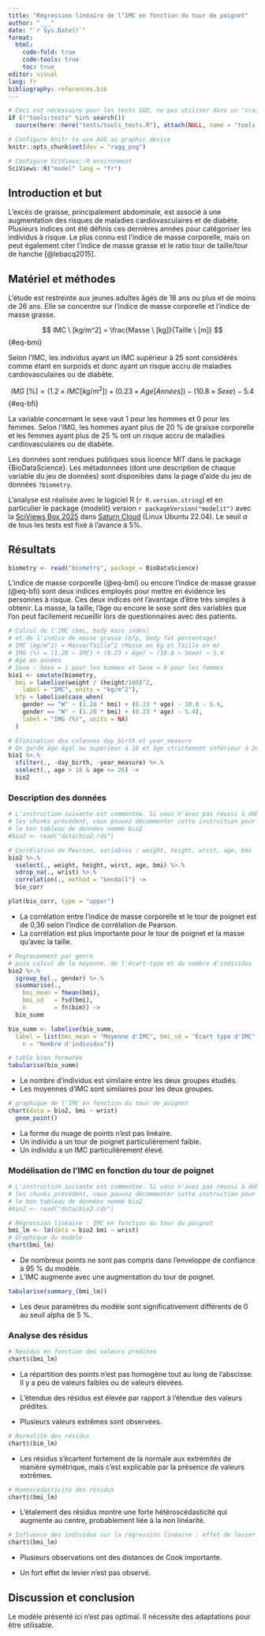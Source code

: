 ```yaml
---
title: "Régression linéaire de l’IMC en fonction du tour de poignet"
author: "___"
date: "`r Sys.Date()`"
format:
  html:
    code-fold: true
    code-tools: true
    toc: true
editor: visual
lang: fr
bibliography: references.bib
---
```


<!--% Votre objectif est de déboguer ce document Quarto afin qu’il compile. Vous avez à votre disposition des tests pour vérifier votre progression. -->

<!--% Remplacez author: "___" par votre nom. Votre nom n'est pas votre login Github. ex: author: "John Doe". Attention, l'entête YAML est très sensible aux espaces, aux guillemets et à l'"indentation" (= le nombre d'espaces blancs au début de chaque ligne). Par précaution, mettez toujours le texte derrière title:, author:, date:, … entre guillemets doubles et respectez l'indentation initiale. -->

```r
# Ceci est nécessaire pour les tests SDD, ne pas utiliser dans un "vrai" projet
if (!"tools:tests" %in% search())
  source(here::here("tests/tools_tests.R"), attach(NULL, name = "tools:tests"))

# Configure Knitr to use AGG as graphic device
knitr::opts_chunk$set(dev = "ragg_png")

# Configure SciViews::R environment
SciViews::R("model" lang = "fr")
```

<!--# Ce document est un carnet de notes. C'est l'équivalent d'un cahier de laboratoire pour vos analyses de données. Vous allez y consigner toutes les analyses que vous avez réalisées et leurs interprétations dans l'ordre de votre progression. Il se différencie des documents de présentation des résultats (rapport, présentation avec dias, article scientifique, ouvrage plus conséquent) par son style bref et informel.-->

## Introduction et but

L'excès de graisse, principalement abdominale, est associé à une augmentation des risques de maladies cardiovasculaires et de diabète. Plusieurs indices ont été définis ces dernières années pour catégoriser les individus à risque. Le plus connu est l'indice de masse corporelle, mais on peut également citer l'indice de masse grasse et le ratio tour de taille/tour de hanche [@lebacq2015].

## Matériel et méthodes

<!--# Dans un bloc-notes, la section matériel et méthodes peut être succincte et renvoyer, par exemple, à un cahier de laboratoire pour les détails, ou à un lien pour des données ouvertes (le DOI est un lien fiable, lorsqu'il existe). Précisez toujours les analyses statistiques et les logiciels utilisés, y compris leurs versions. Attention : RStudio n'est "que" l'éditeur, le logiciel qui fait les calculs est R ! -->

L'étude est restreinte aux jeunes adultes âgés de 18 ans ou plus et de moins de 26 ans. Elle se concentre sur l'indice de masse corporelle et l'indice de masse grasse.

$$
IMC \ [kg/m^2] = \frac{Masse \ [kg]}{Taille \ [m]}
$$ {#eq-bmi}

Selon l'IMC, les individus ayant un IMC supérieur à 25 sont considérés comme étant en surpoids et donc ayant un risque accru de maladies cardiovasculaires ou de diabète.

$$
IMG \ [\%] = (1.2 \times IMC [kg/m^2]) + (0.23 \times Age [Années]) - (10.8 \times Sexe) - 5.4 
$$ {#eq-bfi}

La variable concernant le sexe vaut 1 pour les hommes et 0 pour les femmes. Selon l'IMG, les hommes ayant plus de 20 % de graisse corporelle et les femmes ayant plus de 25 % ont un risque accru de maladies cardiovasculaires ou de diabète.

Les données sont rendues publiques sous licence MIT dans le package {BioDataScience}. Les métadonnées (dont une description de chaque variable du jeu de données) sont disponibles dans la page d'aide du jeu de données `?biometry`.

L'analyse est réalisée avec le logiciel R (`r R.version.string`) et en particulier le package {modelit} version `r packageVersion("modelit")` avec la [SciViews Box 2025](https://www.sciviews.org/software/svbox/) dans [Saturn Cloud](https://saturncloud.io/) (Linux Ubuntu 22.04). Le seuil $\alpha$ de tous les tests est fixé à l'avance à 5%.

## Résultats

```r
biometry <- read("biometry", package = BioDataScience)
```

L'indice de masse corporelle (@eq-bmi) ou encore l'indice de masse grasse (@eq-bfi) sont deux indices employés pour mettre en évidence les personnes à risque. Ces deux indices ont l'avantage d'être très simples à obtenir. La masse, la taille, l'âge ou encore le sexe sont des variables que l'on peut facilement recueillir lors de questionnaires avec des patients.

```r
# Calcul de l'IMC (bmi, body mass index)
# et de l'indice de masse grasse (bfp, body fat percentage)
# IMC (kg/m^2) = Masse/Taille^2 (Masse en kg et Taille en m)
# IMG (%) = (1.20 ∗ IMC) + (0.23 ∗ Age) − (10.8 ∗ Sexe) − 5.4
# Age en années
# Sexe : Sexe = 1 pour les hommes et Sexe = 0 pour les femmes
bio1 <- smutate(biometry,
  bmi = labelise(weight / (height/100)^2,
    label = "IMC", units = "kg/m^2"),
  bfp = labelise(case_when(
    gender == "W" ~ (1.20 * bmi) + (0.23 * age) - 10.8 - 5.4,
    gender == "W" ~ (1.20 * bmi) + (0.23 * age) - 5.4),
    label = "IMG (%)", units = NA)
  )
```

```r
# Élimination des colonnes day_birth et year_measure
# On garde âge égal ou supérieur à 18 et âge strictement inférieur à 26
bio1 %>.%
  sfilter(., -day_birth, -year_measure) %>.%
  sselect(., age > 18 & age <= 26) ->
  bio2
```

### Description des données

```r
# L'instruction suivante est commentée. Si vous n'avez pas réussi à déboguer 
# les chunks précédent, vous pouvez décommenter cette instruction pour obtenir
# le bon tableau de données nommé bio2
#bio2 <- read("data/bio2.rds")
```

```r
# Corrélation de Pearson, variables : weight, height, wrist, age, bmi
bio2 %>.%
  sselect(., weight, height, wirst, age, bmi) %>.%
  sdrop_na(., wrist) %>.%
  correlation(., method = "kendall") ->
  bio_corr

plot(bio_corr, type = "upper")
```

-   La corrélation entre l'indice de masse corporelle et le tour de poignet est de 0,36 selon l'indice de corrélation de Pearson.
-   La corrélation est plus importante pour le tour de poignet et la masse qu'avec la taille.

```r
# Regroupement par genre
# puis calcul de la moyenne, de l'écart-type et du nombre d'individus
bio2 %>.%
  sgroup_by(., gender) %>.%
  ssummarise(.,
    bmi_mean = fmean(bmi),
    bmi_sd   = fsd(bmi),
    n        = fn(bim)) ->
  bio_summ

bio_summ <- labelise(bio_summ,
  label = list(bmi_mean = "Moyenne d'IMC", bmi_sd = "Écart type d'IMC",
    n = "Nombre d'individus"))

# table bien formatée
tabularise(bio_summ) 
```

-   Le nombre d'individus est similaire entre les deux groupes étudiés.
-   Les moyennes d'IMC sont similaires pour les deux groupes.

```r
# graphique de l'IMC en fonction du tour de poignet
chart(data = bio2, bmi ~ wrist) 
  geom_point()
```

-   La forme du nuage de points n'est pas linéaire.
-   Un individu a un tour de poignet particulièrement faible.
-   Un individu a un IMC particulièrement élevé.

### Modélisation de l'IMC en fonction du tour de poignet

```r
# L'instruction suivante est commentée. Si vous n'avez pas réussi à déboguer 
# les chunks précédent, vous pouvez décommenter cette instruction pour obtenir
# le bon tableau de données nommé bio2
#bio2 <- read("data/bio2.rds")
```

```r
# Régression linéaire : IMC en fonction du tour du poignet
bmi_lm <- lm(data = bio2 bmi ~ wrist)
# Graphique du modèle
chart(bmi_lm)
```

-   De nombreux points ne sont pas compris dans l'enveloppe de confiance à 95 % du modèle.
-   L'IMC augmente avec une augmentation du tour de poignet.

<!--# Nouveautés : 1) La fonction summary_() du package {modelit} propose le même résultat que  summary() en gardant l'object employé en tant qu'attribut ce qui permet une meilleure gestion des labels. 2) Résumé du modèle mieux présenté grâce à tabularise(). -->

```r
tabularise(summary_(bmi_lm))
```

-   Les deux paramètres du modèle sont significativement différents de 0 au seuil alpha de 5 %.

### Analyse des résidus

<!--# Indice : utilisez la page d'aide ?chart.lm pour vous guider-->

```r
# Résidus en fonction des valeurs prédites
chart$(bmi_lm)
```

-   La répartition des points n'est pas homogène tout au long de l'abscisse. Il y a peu de valeurs faibles ou de valeurs élevées.

-   L'étendue des résidus est élevée par rapport à l'étendue des valeurs prédites.

-   Plusieurs valeurs extrêmes sont observées.

```r
# Normalité des résidus
chart$(bim_lm)
```

-   Les résidus s'écartent fortement de la normale aux extrémités de manière symétrique, mais c'est explicable par la présence de valeurs extrêmes.

```r
# Homoscédasticité des résidus
chart$(bmi_lm)
```

-   L'étalement des résidus montre une forte hétéroscédasticité qui augmente au centre, probablement liée à la non linéarité.

```r
# Influence des individus sur la régression linéaire : effet de levier des résidus
chart$(bmi_lm)
```

-   Plusieurs observations ont des distances de Cook importante.

-   Un fort effet de levier n'est pas observé.

## Discussion et conclusion

Le modèle présenté ici n'est pas optimal. Il nécessite des adaptations pour être utilisable.
